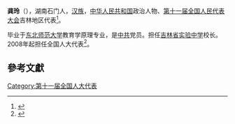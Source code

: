 '''龚玲'''（{{bd|1958年||}}），湖南石门人，[[汉族|汉族]]，[[中华人民共和国|中华人民共和国]]政治人物、[[第十一届全国人民代表大会|第十一届全国人民代表大会]]吉林地区代表<ref>{{cite web|author=新华网|title=第十一届全国人大代表|url=http://news.xinhuanet.com/ziliao/2008-03/03/content_7708230.htm?node=36628|publisher=新华网|accessdate=2014-01-07|archive-date=2014-01-10|archive-url=https://web.archive.org/web/20140110211415/http://news.xinhuanet.com/ziliao/2008-03/03/content_7708230.htm?node=36628|dead-url=no}}</ref>。

毕业于[[东北师范大学|东北师范大学]]教育学原理专业，是[[中共|中共]]党员。担任[[吉林省实验中学|吉林省实验中学]]校长。2008年起担任全国人大代表<ref>{{cite news|title=全国人大代表信息-龚玲|url=http://210.82.31.1:8084/delegate/viewDelegate.action?dbid=110527|accessdate=2013-04-05|newspaper=全国人大网|archive-url=https://web.archive.org/web/20140306085412/http://www.npc.gov.cn/delegate/viewDelegate.action?dbid=110527|archive-date=2014-03-06|dead-url=yes}}</ref>。

==參考文獻==
{{reflist}}
[[Category:第十一届全国人大代表|Category:第十一届全国人大代表]]